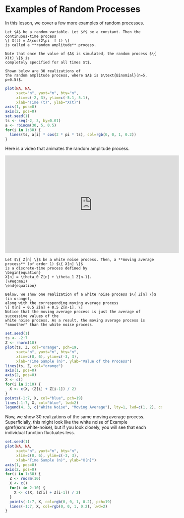 # Examples of Random Processes {#random-process-examples}

In this lesson, we cover a few more examples of random processes.

```example
Let $A$ be a random variable. Let $f$ be a constant. Then the continuous-time process 
\[ X(t) = A\cos(2\pi  f t) \]
is called a **random amplitude** process.

Note that once the value of $A$ is simulated, the random process $\{ X(t) \}$ is
completely specified for all times $t$. 

Shown below are 30 realizations of 
the random amplitude process, where $A$ is $\text{Binomial}(n=5, p=0.5)$.
```
```r
plot(NA, NA,
     xaxt="n", yaxt="n", bty="n",
     xlim=c(-2, 3), ylim=c(-5.1, 5.1),
     xlab="Time (t)", ylab="X(t)")
axis(1, pos=0)
axis(2, pos=0)
set.seed(1)
ts <- seq(-2, 3, by=0.01)
a <- rbinom(30, 5, 0.5)
for(i in 1:30) {
  lines(ts, a[i] * cos(2 * pi * ts), col=rgb(0, 0, 1, 0.2))
}
```

Here is a video that animates the random amplitude process.

<iframe width="560" height="315" src="https://www.youtube.com/embed/vU8yW3e-8-c" frameborder="0" allow="accelerometer; autoplay; encrypted-media; gyroscope; picture-in-picture" allowfullscreen></iframe>


```example
Let $\{ Z[n] \}$ be a white noise process. Then, a **moving average process** (of order 1) $\{ X[n] \}$ 
is a discrete-time process defined by 
\begin{equation}
X[n] = \theta_0 Z[n] + \theta_1 Z[n-1].
(\#eq:ma1)
\end{equation}

Below, we show one realization of a white noise process $\{ Z[n] \}$ (in orange), 
along with the corresponding moving average process 
\[ X[n] = 0.5 Z[n] + 0.5 Z[n-1]. \]
Notice that the moving average process is just the average of successive values of the 
white noise process. As a result, the moving average process is "smoother" than the white noise process.
```
```r
set.seed(1)
ts <- -2:7
Z <- rnorm(10)
plot(ts, Z, col="orange", pch=19,
     xaxt="n", yaxt="n", bty="n",
     xlim=c(0, 6), ylim=c(-3, 3),
     xlab="Time Sample (n)", ylab="Value of the Process")
lines(ts, Z, col="orange")
axis(1, pos=0)
axis(2, pos=0)
X <- c()
for(i in 2:10) {
  X <- c(X, (Z[i] + Z[i-1]) / 2)
}
points(-1:7, X, col="blue", pch=19)
lines(-1:7, X, col="blue", lwd=2)
legend(4, 3, c("White Noise", "Moving Average"), lty=1, lwd=c(1, 2), col=c("orange", "blue"))
```

Now, we show 30 realizations of the same moving average process. Superficially, this might 
look like the white noise of Example \@ref(exm:white-noise), but if you look closely, you will 
see that each individual function fluctuates less.

```r
set.seed(1)
plot(NA, NA,
     xaxt="n", yaxt="n", bty="n",
     xlim=c(0, 6), ylim=c(-3, 3),
     xlab="Time Sample (n)", ylab="X[n]")
axis(1, pos=0)
axis(2, pos=0)
for(i in 1:30) {
  Z <- rnorm(10)
  X <- c()
  for(i in 2:10) {
    X <- c(X, (Z[i] + Z[i-1]) / 2)
  }
  points(-1:7, X, col=rgb(0, 0, 1, 0.2), pch=19)
  lines(-1:7, X, col=rgb(0, 0, 1, 0.2), lwd=2)
}
```

